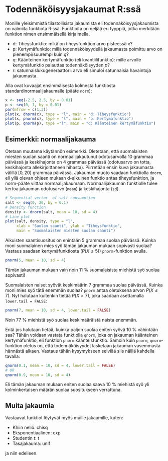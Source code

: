 # Todennäköisyysjakaumat R:ssä {#distributions}

Monille yleisimmistä tilastollisista jakaumista eli todennäköisyysjakaumista on valmiita funktiota R:ssä. Funktioita on neljää eri tyyppiä, jotka merkitään funktion nimen ensimmäisellä kirjaimella.

- d: Tiheysfunktio: mikä on tiheysfunktion arvo pisteessä $x$?
- p: Kertymäfunktio: millä todennäköisyydellä jakaumasta poimittu arvo on pienempi/suurempi kuin $q$?
- q: Käänteinen kertymäfunktio (eli kvantiilifunktio): mille arvolle kertymäfunktio palauttaa todennäköisyyden $p$?
- r: satunnaislukugeneraattori: arvo eli simuloi satunnaisia havaintoja jakaumasta.

Alla ovat kuvaajat ensimmäisestä kolmesta funktiosta standardinormaalijakaumalle (pääte `norm`):

```r
x <- seq(-2.5, 2.5, by = 0.01)
p <- seq(0, 1, by = 0.01)
par(mfrow = c(1,3))
plot(x, dnorm(x), type = "l", main = "d: Tiheysfunktio")
plot(x, pnorm(x), type = "l", main = "p: Kertymäfunktio")
plot(p, qnorm(p), type ="l", main = "q: Käänteinen kertymäfunktio")
```

## Esimerkki: normaalijakauma

Otetaan muutama käytännön esimerkki. Oletetaan, että suomalaisten miesten suolan saanti on normaalijakautunut odotusarvolla 10 grammaa päivässä ja keskihajonta on 4 grammaa päivässä (odotusarvo on totta, keskihajonta allekirjoittaneen hihasta). Piirretään ensin kuva jakaumasta välillä $[0, 20]$ grammaa päivässä. Jakauman muoto saadaan funktiolla `dnorm`, eli yllä olevan ohjeen mukaan d-alkuinen funktio antaa tiheysfunktion, ja norm-pääte viittaa normaalijakaumaan. Normaalijakauman funktiolle tulee kertoa jakauman odotusarvo (`mean`) ja keskihajonta (`sd`).

```r
# Sequential vector  of salt consumption
salt <- seq(0, 20, by = 0.1)
# Density function
density <- dnorm(salt, mean = 10, sd = 4)
# Line plot
plot(salt, density, type = "l",
     xlab = "Suolan saanti", ylab = "Tiheysfunktio",
     main = "Suomalaisten miesten suolan saanti")
```

Aikuisten saantisuositus on enintään 5 grammaa suolaa päivässä. Kuinka moni suomalainen mies syö tämän jakauman mukaan sopivasti suolaa? Vastaus saadaan kertymäfunktiosta ($P(X \leq 5)$) `pnorm`-funktion avulla.

```r
pnorm(5, mean = 10, sd = 4)
```

Tämän jakauman mukaan vain noin 11 % suomalaisista miehistä syö suolaa sopivasti!

Suomalaisten naiset syövät keskimäärin 7 grammaa suolaa päivässä. Kuinka moni mies syö tätä enemmän suolaa? `pnorm` antaa oletuksena arvon $P(X \leq 7)$. Nyt halutaan kuitenkin tietää $P(X > 7)$, joka saadaan asettamalla `lower.tail = FALSE`:

```r
pnorm(7, mean = 10, sd = 4, lower.tail = FALSE)
```

Noin 77 % miehistä syö suolaa keskimääräistä naista enemmän.

Entä jos halutaan tietää, kuinka paljon suolaa eniten syövä 10 % vähintään saa? Tähän voidaan vastata funktiolla `qnorm`, joka on jakauman käänteinen kertymäfunktio, eli funktion  `pnorm` käänteisfunktio. Samoin kuin `pnorm`, `qnorm`-funktion oletus on, että todennäköisyydet lasketaan jakauman vasemmasta hännästä alkaen. Vastaus tähän kysymykseen selviää siis näillä kahdella tavalla:

```r
qnorm(0.1, mean = 10, sd = 4, lower.tail = FALSE)
# OR
qnorm(0.9, mean = 10, sd = 4)
```

Eli tämän jakauman mukaan eniten suolaa saava 10 % miehistä syö yli kolminkertaisen määrän suolaa suositukseen verrattuna.


## Muita jakaumia

Vastaavat funktiot löytyvät myös muille jakaumille, kuten:

- Khiin neliö: chisq
- Eksponentiaalinen: exp
- Studentin $t$: t
- Tasajakauma: unif

ja niin edelleen.
